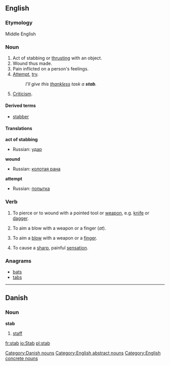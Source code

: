 ==English==
{{Wikipedia}}

===Etymology===
Middle English

===Noun===
{{en-noun|stab|stabs}}

# Act of stabbing or [[thrust|thrusting]] with an object.
# Wound thus made.
# Pain inflicted on a person's feelings.
# [[attempt|Attempt]], [[try]].
#:''I'll give this [[thankless]] task a '''stab'''.''
# [[Criticism]].

====Derived terms====
* [[stabber]]

====Translations====
'''act of stabbing'''
{{top}}
{{mid}}
* Russian: [[удар]] {{m}}
{{bottom}}

'''wound'''
{{top}}
{{mid}}
* Russian: [[колотая рана]] {{f}}
{{bottom}}

'''attempt'''
{{top}}
{{mid}}
* Russian: [[попытка]] {{f}}
{{bottom}}

===Verb===
{{en-verb|stab|stabs|stabbed|stabbing}}

#{{transitive}} To pierce or to wound with a pointed tool or [[weapon]], e.g. [[knife]] or [[dagger]].
#{{transitive}} To aim a blow with a weapon or a finger (''at'').
#{{intransitive}} To aim a [[blow]] with a weapon or a [[finger]].
#{{intransitive}} To cause a [[sharp]], painful [[sensation]].

===Anagrams===
*[[bats]]
*[[tabs]]

----
==Danish==
===Noun===
'''stab''' {{c}}

# [[staff]]

[[Category:Danish nouns]]
[[Category:English abstract nouns]]
[[Category:English concrete nouns]]

[[fr:stab]]
[[io:Stab]]
[[pl:stab]]